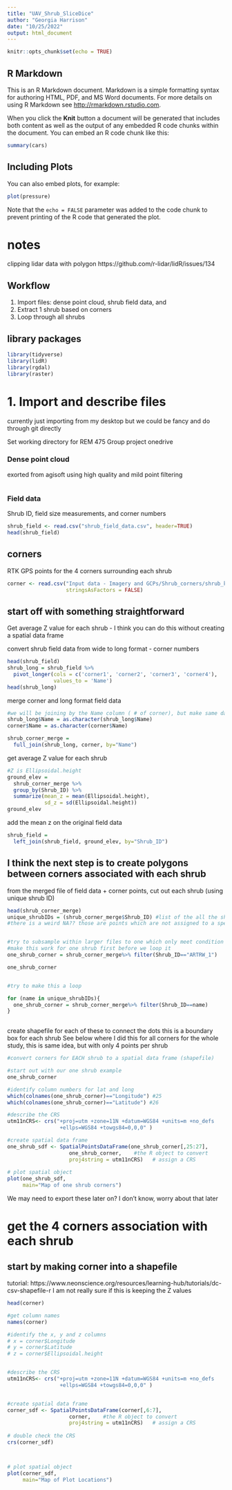```yaml
---
title: "UAV_Shrub_SliceDice"
author: "Georgia Harrison"
date: "10/25/2022"
output: html_document
---
```


```r
knitr::opts_chunk$set(echo = TRUE)
```

## R Markdown

This is an R Markdown document. Markdown is a simple formatting syntax for authoring HTML, PDF, and MS Word documents. For more details on using R Markdown see <http://rmarkdown.rstudio.com>.

When you click the **Knit** button a document will be generated that includes both content as well as the output of any embedded R code chunks within the document. You can embed an R code chunk like this:

```r
summary(cars)
```

## Including Plots

You can also embed plots, for example:

```r
plot(pressure)
```

Note that the `echo = FALSE` parameter was added to the code chunk to prevent printing of the R code that generated the plot.


################################################
# notes

clipping lidar data with polygon https://github.com/r-lidar/lidR/issues/134

################################################
\newpage
###

## Workflow
1. Import files: dense point cloud, shrub field data, and
2. Extract 1 shrub based on corners
3. Loop through all shrubs


## library packages 
```r
library(tidyverse)
library(lidR)
library(rgdal)
library(raster)
```

# 1. Import and describe files
currently just importing from my desktop but we could be fancy and do through git directly

Set working directory for REM 475 Group project onedrive

### Dense point cloud
exorted from agisoft using high quality and mild point filtering
```r


```

### Field data
Shrub ID, field size measurements, and corner numbers
```r
shrub_field <- read.csv("shrub_field_data.csv", header=TRUE)
head(shrub_field)
```

## corners
RTK GPS points for the 4 corners surrounding each shrub
```r
corner <- read.csv("Input data - Imagery and GCPs/Shrub_corners/shrub_kill_corner_markers.csv", header=TRUE,
                   stringsAsFactors = FALSE)
```
















## start off with something straightforward
Get average Z value for each shrub - I think you can do this without creating a spatial data frame

convert shrub field data from wide to long format - corner numbers
```r
head(shrub_field)
shrub_long = shrub_field %>%
  pivot_longer(cols = c('corner1', 'corner2', 'corner3', 'corner4'),
               values_to = 'Name')
head(shrub_long)
```

merge corner and long format field data 
```r
#we will be joining by the Name column ( # of corner), but make same data type 
shrub_long$Name = as.character(shrub_long$Name)
corner$Name = as.character(corner$Name)

shrub_corner_merge = 
  full_join(shrub_long, corner, by="Name")
```

get average Z value for each shrub 
```r
#Z is Ellipsoidal.height
ground_elev = 
  shrub_corner_merge %>% 
  group_by(Shrub_ID) %>%
  summarize(mean_z = mean(Ellipsoidal.height),
            sd_z = sd(Ellipsoidal.height))
ground_elev
```

add the mean z on the original field data 
```r
shrub_field = 
  left_join(shrub_field, ground_elev, by="Shrub_ID")

```






## I think the next step is to create polygons between corners associated with each shrub 


from the merged file of field data + corner points, cut out each shrub (using unique shrub ID)
```r
head(shrub_corner_merge)
unique_shrubIDs = (shrub_corner_merge$Shrub_ID) #list of the all the shrubs by their ID 
#there is a weird NA?? those are points which are not assigned to a specific shrub. Deal with this later 


#try to subsample within larger files to one which only meet condition of each ID
#make this work for one shrub first before we loop it
one_shrub_corner = shrub_corner_merge%>% filter(Shrub_ID=="ARTRW_1")

one_shrub_corner


#try to make this a loop

for (name in unique_shrubIDs){
  one_shrub_corner = shrub_corner_merge%>% filter(Shrub_ID==name)
}
  

```


create shapefile for each of these to connect the dots 
this is a boundary box for each shrub
See below where I did this for all corners for the whole study, this is same idea, but with only 4 points per shrub 

```r
#convert corners for EACH shrub to a spatial data frame (shapefile)

#start out with our one shrub example
one_shrub_corner

#identify column numbers for lat and long
which(colnames(one_shrub_corner)=="Longitude") #25
which(colnames(one_shrub_corner)=="Latitude") #26

#describe the CRS
utm11nCRS<- crs("+proj=utm +zone=11N +datum=WGS84 +units=m +no_defs 
				 +ellps=WGS84 +towgs84=0,0,0" )

#create spatial data frame
one_shrub_sdf <- SpatialPointsDataFrame(one_shrub_corner[,25:27],
                    one_shrub_corner,    #the R object to convert
                    proj4string = utm11nCRS)   # assign a CRS 
                                          
# plot spatial object
plot(one_shrub_sdf, 
     main="Map of one shrub corners")

```

We may need to export these later on? I don't know, worry about that later 














# get the 4 corners association with each shrub
## start by making corner into a shapefile
tutorial: https://www.neonscience.org/resources/learning-hub/tutorials/dc-csv-shapefile-r
I am not really sure if this is keeping the Z values
```r
head(corner)

#get column names 
names(corner)

#identify the x, y and z columns 
# x = corner$Longitude
# y = corner$Latitude
# z = corner$Ellipsoidal.height


#describe the CRS
utm11nCRS<- crs("+proj=utm +zone=11N +datum=WGS84 +units=m +no_defs 
				 +ellps=WGS84 +towgs84=0,0,0" )


#create spatial data frame
corner_sdf <- SpatialPointsDataFrame(corner[,6:7],
                    corner,    #the R object to convert
                    proj4string = utm11nCRS)   # assign a CRS 
                                          
# double check the CRS
crs(corner_sdf)



# plot spatial object
plot(corner_sdf, 
     main="Map of Plot Locations")


```












